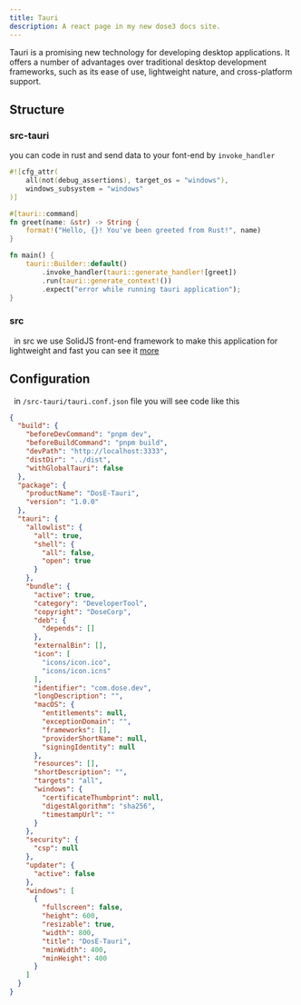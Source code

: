 ```yaml
---
title: Tauri
description: A react page in my new dose3 docs site.
---
```


Tauri is a promising new technology for developing desktop applications. It offers a number of advantages over traditional desktop development frameworks, such as its ease of use, lightweight nature, and cross-platform support.

## Structure
### src-tauri
you can code in rust and send data to your font-end by `invoke_handler`
```rust
#![cfg_attr(
    all(not(debug_assertions), target_os = "windows"),
    windows_subsystem = "windows"
)]

#[tauri::command]
fn greet(name: &str) -> String {
    format!("Hello, {}! You've been greeted from Rust!", name)
}

fn main() {
    tauri::Builder::default()
        .invoke_handler(tauri::generate_handler![greet])
        .run(tauri::generate_context!())
        .expect("error while running tauri application");
}
```

### src
&nbsp;&nbsp;in src we use SolidJS front-end framework to make this application for lightweight and fast you can see it <a href="/web/solid">more</a>

## Configuration
&nbsp;&nbsp;in `/src-tauri/tauri.conf.json` file you will see code like this
```json
{
  "build": {
    "beforeDevCommand": "pnpm dev",
    "beforeBuildCommand": "pnpm build",
    "devPath": "http://localhost:3333",
    "distDir": "../dist",
    "withGlobalTauri": false
  },
  "package": {
    "productName": "DosE-Tauri",
    "version": "1.0.0"
  },
  "tauri": {
    "allowlist": {
      "all": true,
      "shell": {
        "all": false,
        "open": true
      }
    },
    "bundle": {
      "active": true,
      "category": "DeveloperTool",
      "copyright": "DoseCorp",
      "deb": {
        "depends": []
      },
      "externalBin": [],
      "icon": [
        "icons/icon.ico",
        "icons/icon.icns"
      ],
      "identifier": "com.dose.dev",
      "longDescription": "",
      "macOS": {
        "entitlements": null,
        "exceptionDomain": "",
        "frameworks": [],
        "providerShortName": null,
        "signingIdentity": null
      },
      "resources": [],
      "shortDescription": "",
      "targets": "all",
      "windows": {
        "certificateThumbprint": null,
        "digestAlgorithm": "sha256",
        "timestampUrl": ""
      }
    },
    "security": {
      "csp": null
    },
    "updater": {
      "active": false
    },
    "windows": [
      {
        "fullscreen": false,
        "height": 600,
        "resizable": true,
        "width": 800,
        "title": "DosE-Tauri",
        "minWidth": 400,
        "minHeight": 400
      }
    ]
  }
}
```
